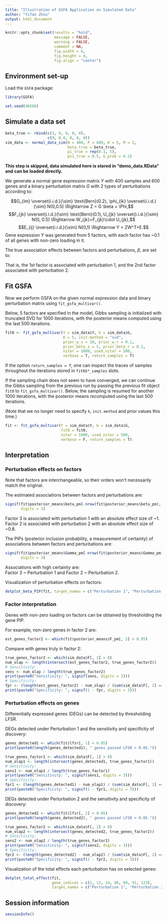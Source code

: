 ```yaml
---
title: "Illustration of GSFA Application on Simulated Data"
author: "Yifan Zhou"
output: html_document
---
```


```r
knitr::opts_chunk$set(results = "hold",
                      message = FALSE,
                      warning = FALSE,
                      comment = NA,
                      fig.width = 6,
                      fig.height = 4,
                      fig.align = "center")
```

## Environment set-up

Load the `GSFA` package:

```r
library(GSFA)
```

```r
set.seed(46568)
```

## Simulate a data set

```r
beta_true <- rbind(c(1, 0, 0, 0, 0), 
                   c(0, 0.8, 0, 0, 0))
sim_data <- normal_data_sim(N = 400, P = 600, K = 5, M = 2,
                            beta_true = beta_true,
                            pi_true = rep(0.1, 5),
                            psi_true = 0.5, G_prob = 0.2)
```

**This step is skipped, data simulated here is stored in "demo_data.RData" and can be loaded directly.**

We generate a normal gene expression matrix $Y$ with 400 samples and 600 genes 
and a binary perturbation matrix $G$ with 2 types of perturbations according to:

$$G_{im} \overset{i.i.d.}{\sim} \text{Bern}(0.2), 
\phi_{ik} \overset{i.i.d.}{\sim} N(0,0.5) \Rightarrow Z = G \beta + \Phi,$$
$$F_{jk} \overset{i.i.d.}{\sim} \text{Bern}(0.1), 
U_{jk} \overset{i.i.d.}{\sim} N(0, 0.5) \Rightarrow W_{jk}=F_{jk}\cdot U_{jk},$$
$$E_{ij} \overset{i.i.d.}{\sim} N(0,1) \Rightarrow Y = ZW^T+E.$$
Gene expression $Y$ was generated from 5 factors, with each factor has ~0.1 of 
all genes with non-zero loading in it. 

The true association effects between factors and perturbations, $\beta$, are set to:
\begin{pmatrix}
1 & 0 & 0 & 0 & 0 \\
0 & 0.8 & 0 & 0 & 0
\end{pmatrix}

That is, the 1st factor is associated with perturbation 1, 
and the 2nd factor associated with perturbation 2.

## Fit GSFA

Now we perform GSFA on the given normal expression data and binary perturbation matrix 
using `fit_gsfa_multivar()`.

Below, 5 factors are specified in the model, Gibbs sampling is initialized with 
truncated SVD for 1000 iterations, with the posterior means computed using the 
last 500 iterations.

```r
fit0 <- fit_gsfa_multivar(Y = sim_data$Y, G = sim_data$G,
                          K = 5, init.method = "svd",
                          prior_w_s = 10, prior_w_r = 0.2,
                          prior_beta_s = 5, prior_beta_r = 0.2,
                          niter = 1000, used_niter = 500,
                          verbose = T, return_samples = T)
```

If the option `return_samples = T`, one can inspect the traces of samples throughout 
the iterations stored in `fit0$*_samples` slots.

If the sampling chain does not seem to have converged, we can continue the Gibbs 
sampling from the previous run by passing the previous fit object `fit0` to 
`fit_gsfa_multivar()`. Below, the sampling is resumed for another 1000 iterations, 
with the posterior means recomputed using the last 500 iterations.

(Note that we no longer need to specify `k`, `init.method` and prior values this time.)

```r
fit <- fit_gsfa_multivar(Y = sim_data$Y, G = sim_data$G,
                         fit0 = fit0,
                         niter = 1000, used_niter = 500,
                         verbose = F, return_samples = T)
```

## Interpretation

### Perturbation effects on factors

Note that factors are interchangeable, so their orders won't necessarily match the 
original.

The estimated associations between factors and perturbations are:

```r
signif(fit$posterior_means$beta_pm[-nrow(fit$posterior_means$beta_pm), ],
       digits = 3)
```

Factor 3 is associated with perturbation 1 with an absolute effect size of ~1.  
Factor 2 is associated with perturbation 2 with an absolute effect size of ~0.8.

The PIPs (posterior inclusion probability, a measurement of certainty) of associations between factors and perturbations are:

```r
signif(fit$posterior_means$Gamma_pm[-nrow(fit$posterior_means$Gamma_pm), ],
       digits = 3)
```

Associations with high certainty are:  
Factor 3 ~ Perturbation 1 and Factor 2 ~ Perturbation 2.  

Visualization of perturbation effects on factors:

```r
dotplot_beta_PIP(fit, target_names = c("Perturbation 1", "Perturbation 2"))
```

### Factor interpretation

Genes with non-zero loading on factors can be obtained by thresholding the gene PIP.

For example, non-zero genes in factor 2 are:

```r
est_genes_factor2 <- which(fit$posterior_means$F_pm[, 2] > 0.95)
```

Compare with genes truly in factor 2:
```r
true_genes_factor2 <- which(sim_data$F[, 2] > 0)
num_olap <- length(intersect(est_genes_factor2, true_genes_factor2))
# Sensitivity:
sens <- num_olap / length(true_genes_factor2)
print(paste0("Sensitivity: ", signif(sens, digits = 3)))
# Specificity:
fpr <- (length(est_genes_factor2) - num_olap) / (sum(sim_data$F[, 2] == 0))
print(paste0("Specificity: ", signif(1 - fpr, digits = 3)))
```

### Perturbation effects on genes

Differentially expressed genes (DEGs) can be detected by thresholding LFSR.

DEGs detected under Perturbation 1 and the sensitivity and specificity of discovery:

```r
genes_detected1 <- which(fit$lfsr[, 1] < 0.05)
print(paste0(length(genes_detected1), " genes passed LFSR < 0.05."))

true_genes_factor1 <- which(sim_data$F[, 1] > 0)
num_olap1 <- length(intersect(genes_detected1, true_genes_factor1))
# Sensitivity:
sens1 <- num_olap1 / length(true_genes_factor1)
print(paste0("Sensitivity: ", signif(sens1, digits = 3)))
# Specificity:
fpr1 <- (length(genes_detected1) - num_olap1) / (sum(sim_data$F[, 1] == 0))
print(paste0("Specificity: ", signif(1 - fpr1, digits = 3)))
```

DEGs detected under Perturbation 2 and the sensitivity and specificity of discovery:

```r
genes_detected2 <- which(fit$lfsr[, 2] < 0.05)
print(paste0(length(genes_detected2), " genes passed LFSR < 0.05."))

true_genes_factor2 <- which(sim_data$F[, 2] > 0)
num_olap2 <- length(intersect(genes_detected2, true_genes_factor2))
# Sensitivity:
sens2 <- num_olap2 / length(true_genes_factor2)
print(paste0("Sensitivity: ", signif(sens2, digits = 3)))
# Specificity:
fpr2 <- (length(genes_detected2) - num_olap2) / (sum(sim_data$F[, 2] == 0))
print(paste0("Specificity: ", signif(1 - fpr2, digits = 3)))
```

Visualization of the total effects each perturbation has on selected genes:

```r
dotplot_total_effect(fit,
                     gene_indices = c(1, 12, 14, 88, 89, 91, 123),
                     target_names = c("Perturbation 1", "Perturbation 2"))
```

## Session information

```r
sessionInfo()
```

